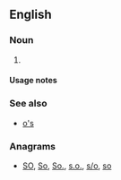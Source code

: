 {{also|Appendix:Variations of "os"}}

==English==

===Noun===
{{head|en|noun plural form}}

# {{plural of|O|lang=en}}

====Usage notes====
{{U:en:plurals of letters}}

===See also===
* [[o's]]

===Anagrams===
* [[SO#English|SO]], [[So#English|So]], [[So.#English|So.]], [[s.o.#English|s.o.]], [[s/o#English|s/o]], [[so#English|so]]